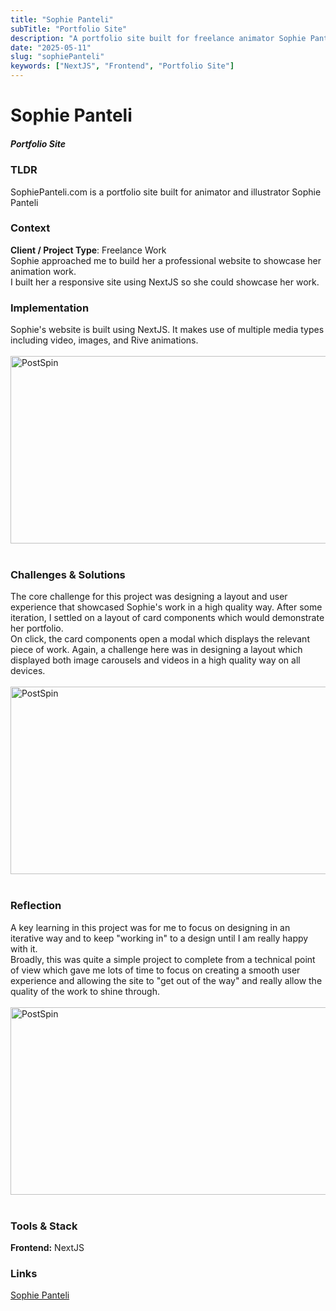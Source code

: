 ```yaml
---
title: "Sophie Panteli"
subTitle: "Portfolio Site"
description: "A portfolio site built for freelance animator Sophie Panteli"
date: "2025-05-11"
slug: "sophiePanteli"
keywords: ["NextJS", "Frontend", "Portfolio Site"]
---
```


# Sophie Panteli

##### Portfolio Site

### TLDR

SophiePanteli.com is a portfolio site built for animator and illustrator Sophie Panteli
<br/>

### Context

**Client / Project Type**: Freelance Work
<br/>
Sophie approached me to build her a professional website to showcase her animation work.
<br/>
I built her a responsive site using NextJS so she could showcase her work.
<br/>

### Implementation

Sophie's website is built using NextJS. It makes use of multiple media types including video, images, and Rive animations.
<br/>
<br/>
<img src="/sp1.png" alt="PostSpin" width="700" height="300" />
<br/>
<br/>


### Challenges & Solutions

The core challenge for this project was designing a layout and user experience that showcased Sophie's work in a high quality way. After some iteration, I settled on a layout of card components which would demonstrate her portfolio.
<br/>
On click, the card components open a modal which displays the relevant piece of work. Again, a challenge here was in designing a layout which displayed both image carousels and videos in a high quality way on all devices.
<br/>
<br/>
<img src="/sp2.png" alt="PostSpin" width="700" height="300" />
<br/>
<br/>

### Reflection

A key learning in this project was for me to focus on designing in an iterative way and to keep "working in" to a design until I am really happy with it.
<br/>
Broadly, this was quite a simple project to complete from a technical point of view which gave me lots of time to focus on creating a smooth user experience and allowing the site to "get out of the way" and really allow the quality of the work to shine through.
<br/>
<br/>
<img src="/sp3.png" alt="PostSpin" width="700" height="300" />
<br/>
<br/>

### Tools & Stack

**Frontend:** NextJS
<br/>

### Links

[Sophie Panteli](https://sophiepanteli.com)
